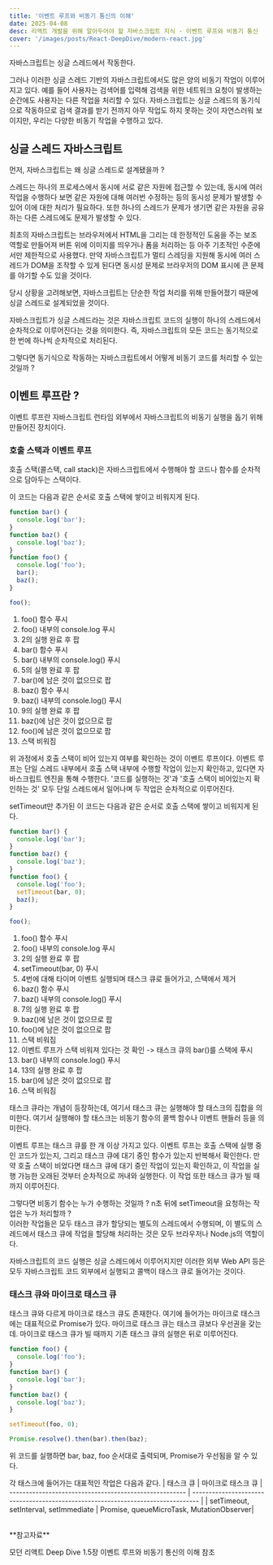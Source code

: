 ```yaml
---
title: '이벤트 루프와 비동기 통신의 이해'
date: 2025-04-08
desc: 리액트 개발을 위해 알아두어야 할 자바스크립트 지식 - 이벤트 루프와 비동기 통신
cover: '/images/posts/React-DeepDive/modern-react.jpg'
---
```


자바스크립트는 싱글 스레드에서 작동한다.

그러나 이러한 싱글 스레드 기반의 자바스크립트에서도 많은 양의 비동기 작업이 이루어지고 있다. 예를 들어 사용자는 검색어를 입력해 검색을 위한 네트워크 요청이 발생하는 순간에도 사용자는 다른 작업을 처리할 수 있다.
자바스크립트는 싱글 스레드의 동기식으로 작동하므로 검색 결과를 받기 전까지 아무 작업도 하지 못하는 것이 자연스러워 보이지만, 우리는 다양한 비동기 작업을 수행하고 있다.

## 싱글 스레드 자바스크립트

먼저, 자바스크립트는 왜 싱글 스레드로 설계됐을까 ?

스레드는 하나의 프로세스에서 동시에 서로 같은 자원에 접근할 수 있는데, 동시에 여러 작업을 수행하다 보면 같은 자원에 대해 여러번 수정하는 등의 동시성 문제가 발생할 수 있어 이에 대한 처리가 필요하다. 또한 하나의 스레드가 문제가 생기면 같은 자원을 공유하는 다른 스레드에도 문제가 발생할 수 있다.

최초의 자바스크립트는 브라우저에서 HTML을 그리는 데 한정적인 도움을 주는 보조 역할로 만들어져 버튼 위에 이미지를 띄우거나 폼을 처리하는 등 아주 기초적인 수준에서만 제한적으로 사용했다. 만약 자바스크립트가 멀티 스레딩을 지원해 동시에 여러 스레드가 DOM을 조작할 수 있게 된다면 동시성 문제로 브라우저의 DOM 표시에 큰 문제를 야기할 수도 있을 것이다.

당시 상황을 고려해보면, 자바스크립트는 단순한 작업 처리를 위해 만들어졌기 때문에 싱글 스레드로 설계되었을 것이다.

자바스크립트가 싱글 스레드라는 것은 자바스크립트 코드의 실행이 하나의 스레드에서 순차적으로 이루어진다는 것을 의미한다. 즉, 자바스크립트의 모든 코드는 동기적으로 한 번에 하나씩 순차적으로 처리된다.

그렇다면 동기식으로 작동하는 자바스크립트에서 어떻게 비동기 코드를 처리할 수 있는 것일까 ?

## 이벤트 루프란 ?

이벤트 루프란 자바스크립트 런타임 외부에서 자바스크립트의 비동기 실행을 돕기 위해 만들어진 장치이다.

### 호출 스택과 이벤트 루프

호출 스택(콜스택, call stack)은 자바스크립트에서 수행해야 할 코드나 함수를 순차적으로 담아두는 스택이다.

이 코드는 다음과 같은 순서로 호출 스택에 쌓이고 비워지게 된다.

```jsx
function bar() {
  console.log('bar');
}
function baz() {
  console.log('baz');
}
function foo() {
  console.log('foo');
  bar();
  baz();
}

foo();
```

1. foo() 함수 푸시
2. foo() 내부의 console.log 푸시
3. 2의 실행 완료 후 팝
4. bar() 함수 푸시
5. bar() 내부의 console.log() 푸시
6. 5의 실행 완료 후 팝
7. bar()에 남은 것이 없으므로 팝
8. baz() 함수 푸시
9. baz() 내부의 console.log() 푸시
10. 9의 실행 완료 후 팝
11. baz()에 남은 것이 없으므로 팝
12. foo()에 남은 것이 없으므로 팝
13. 스택 비워짐

위 과정에서 호출 스택이 비어 있는지 여부를 확인하는 것이 이벤트 루프이다. <Wavy>
이벤트 루프는 단일 스레드 내부에서 호출 스택 내부에 수행할 작업이 있는지
확인하고, 있다면 자바스크립트 엔진을 통해 수행한다. </Wavy>
'코드를 실행하는 것'과 '호출 스택이 비어있는지 확인하는 것' 모두 단일 스레드에서
일어나며 두 작업은 순차적으로 이루어진다.

setTimeout만 추가된 이 코드는 다음과 같은 순서로 호출 스택에 쌓이고 비워지게 된다.

```jsx {9}
function bar() {
  console.log('bar');
}
function baz() {
  console.log('baz');
}
function foo() {
  console.log('foo');
  setTimeout(bar, 0);
  baz();
}

foo();
```

1. foo() 함수 푸시
2. foo() 내부의 console.log 푸시
3. 2의 실행 완료 후 팝
4. setTimeout(bar, 0) 푸시
5. 4번에 대해 타이머 이벤트 실행되며 태스크 큐로 들어가고, 스택에서 제거
6. baz() 함수 푸시
7. baz() 내부의 console.log() 푸시
8. 7의 실행 완료 후 팝
9. baz()에 남은 것이 없으므로 팝
10. foo()에 남은 것이 없으므로 팝
11. 스택 비워짐
12. 이벤트 루프가 스택 비워져 있다는 것 확인 -> 태스크 큐의 bar()를 스택에 푸시
13. bar() 내부의 console.log() 푸시
14. 13의 실행 완료 후 팝
15. bar()에 남은 것이 없으므로 팝
16. 스택 비워짐

태스크 큐라는 개념이 등장하는데, 여기서 태스크 큐는 실행해야 할 태스크의 집합을 의미한다. 여기서 실행해야 할 태스크는 비동기 함수의 콜백 함수나 이벤트 핸들러 등을 의미한다.

이벤트 루프는 태스크 큐를 한 개 이상 가지고 있다. <Wavy>이벤트 루프는 호출 스택에 실행 중인 코드가 있는지, 그리고 태스크 큐에 대기 중인 함수가 있는지 반복해서 확인한다. 만약 호출 스택이 비었다면 태스크 큐에 대기 중인 작업이 있는지 확인하고, 이 작업을 실행 가능한 오래된 것부터 순차적으로 꺼내와 실행한다.</Wavy> 이 작업 또한 태스크 큐가 빌 때까지 이루어진다.

그렇다면 비동기 함수는 누가 수행하는 것일까 ? n초 뒤에 setTimeout을 요청하는 작업은 누가 처리할까 ?<br/>
이러한 작업들은 모두 태스크 큐가 할당되는 별도의 스레드에서 수행되며, 이 별도의 스레드에서 태스크 큐에 작업을 할당해 처리하는 것은 모두 브라우저나 Node.js의 역할이다.

자바스크립트의 코드 실행은 싱글 스레드에서 이루어지지만 이러한 외부 Web API 등은 모두 자바스크립트 코드 외부에서 실행되고 콜백이 태스크 큐로 들어가는 것이다.

### 태스크 큐와 마이크로 태스크 큐

태스크 큐와 다르게 마이크로 태스크 큐도 존재한다. 여기에 들어가는 마이크로 태스크에는 대표적으로 Promise가 있다. 마이크로 태스크 큐는 태스크 큐보다 우선권을 갖는데. 마이크로 태스크 큐가 빌 때까지 기존 태스크 큐의 실행은 뒤로 미루어진다.

```jsx
function foo() {
  console.log('foo');
}
function bar() {
  console.log('bar');
}
function baz() {
  console.log('baz');
}

setTimeout(foo, 0);

Promise.resolve().then(bar).then(baz);
```

위 코드를 실행하면 bar, baz, foo 순서대로 출력되며, Promise가 우선됨을 알 수 있다.

각 태스크에 들어가는 대표적인 작업은 다음과 같다.
| 태스크 큐 | 마이크로 태스크 큐 |
------------------------------------------------------ | -------------------------------------------------------------------------------- |
| setTimeout, setInterval, setImmediate | Promise, queueMicroTask, MutationObserver|

<br />
**참고자료**

모던 리액트 Deep Dive 1.5장 이벤트 루프와 비동기 통신의 이해 참조
